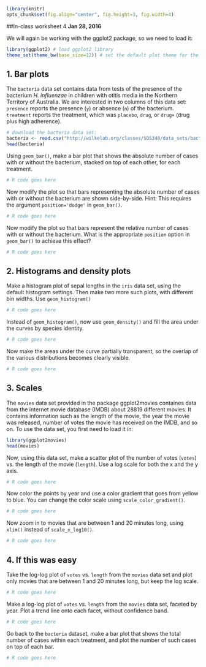```r
library(knitr)
opts_chunk$set(fig.align="center", fig.height=3, fig.width=4)
```
##In-class worksheet 4
**Jan 28, 2016**

We will again be working with the ggplot2 package, so we need to load it:
```r
library(ggplot2) # load ggplot2 library
theme_set(theme_bw(base_size=12)) # set the default plot theme for the ggplot2 library
```

## 1. Bar plots


The `bacteria` data set contains data from tests of the presence of the bacterium *H. influenzae* in children with otitis media in the Northern Territory of Australia. We are interested in two columns of this data set: `presence` reports the presence (`y`) or absence (`n`) of the bacterium. `treatment` reports the treatment, which was `placebo`, `drug`, or `drug+` (drug plus high adherence).
```r
# download the bacteria data set:
bacteria <- read.csv("http://wilkelab.org/classes/SDS348/data_sets/bacteria.csv")
head(bacteria)
```

Using `geom_bar()`, make a bar plot that shows the absolute number of cases with or without the bacterium, stacked on top of each other, for each treatment.
```r
# R code goes here
```

Now modify the plot so that bars representing the absolute number of cases with or without the bacterium are shown side-by-side. Hint: This requires the argument `position='dodge'` in `geom_bar()`.
```r
# R code goes here
```

Now modify the plot so that bars represent the relative number of cases with or without the bacterium. What is the appropriate `position` option in `geom_bar()` to achieve this effect?
```r
# R code goes here
```

## 2. Histograms and density plots

Make a histogram plot of sepal lengths in the `iris` data set, using the default histogram settings. Then make two more such plots, with different bin widths. Use `geom_histogram()`
```r
# R code goes here
```

Instead of `geom_histogram()`, now use `geom_density()` and fill the area under the curves by species identity.
```r
# R code goes here
```

Now make the areas under the curve partially transparent, so the overlap of the various distributions becomes clearly visible.
```r
# R code goes here
```



## 3. Scales

The `movies` data set provided in the package ggplot2movies containes data from the internet movie database (IMDB) about 28819 different movies. It contains information such as the length of the movie, the year the movie was released, number of votes the movie has received on the IMDB, and so on. To use the data set, you first need to load it in:
```r
library(ggplot2movies)
head(movies)
```

Now, using this data set, make a scatter plot of the number of votes (`votes`) vs. the length of the movie (`length`). Use a log scale for both the x and the y axis.
```r
# R code goes here
```

Now color the points by year and use a color gradient that goes from yellow to blue. You can change the color scale using `scale_color_gradient()`.
```r
# R code goes here
```

Now zoom in to movies that are between 1 and 20 minutes long, using `xlim()` instead of `scale_x_log10()`.
```r
# R code goes here
```

## 4. If this was easy

Take the log-log plot of `votes` vs. `length` from the `movies` data set and plot only movies that are between 1 and 20 minutes long, but keep the log scale.
```r
# R code goes here
```

Make a log-log plot of `votes` vs. `length` from the `movies` data set, faceted by year. Plot a trend line onto each facet, without confidence band.
```r
# R code goes here
```

Go back to the `bacteria` dataset, make a bar plot that shows the total number of cases within each treatment, and plot the number of such cases on top of each bar.
```r
# R code goes here
```

